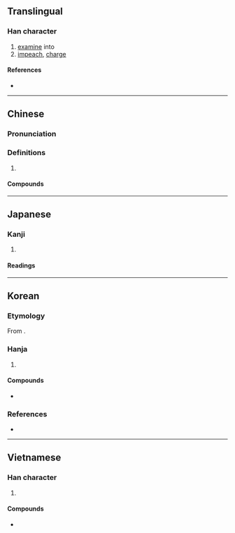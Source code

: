 {{character info}}
==Translingual==

===Han character===
{{Han char|rn=19|rad=力|as=06|sn=8|four=04827|canj=YOKS|ids=⿰亥力}}

# [[examine]] into
# [[impeach]], [[charge]]

====References====
* {{Han ref|kx=0147.200|dkj=02342|dj=0331.280|hdz=10370.020|uh=52BE|ud=21182|bh=A8F0|bd=43248}}

----

==Chinese==
{{zh-forms}}

===Pronunciation===
{{zh-pron
|m=hé
|c=hat6
|mc=y
|oc=y
|cat=
}}

===Definitions===
{{zh-hanzi}}

# {{rfdef|zh}}

====Compounds====
{{zh-der|彈劾|劾奏|彈劾權|彈劾無私|劾繫|參劾|投劾|深文巧劾|舉劾}}

----

==Japanese==

===Kanji===
{{ja-kanji|grade=c|rs=力06}}

# {{rfdef|ja|sort=力06}}

====Readings====
{{ja-readings
|goon=がい
|kanon=かい
|kun=さばく, しら-べる, きわめる, つとめる
}}

----

==Korean==

===Etymology===
From {{der|ko|ltc|-}} {{ltc-l|劾|id=3}}.

===Hanja===
{{ko-hanja-search}}
{{ko-hanja|꾸짖다|꾸짖을|핵}}

# {{hanja form of|핵|[[scold]]; [[inquire]]}}

====Compounds====
* {{ko-l|탄핵|[[impeachment]]|彈劾}}

===References===
* {{R:hanjadoc|869}}

----

==Vietnamese==

===Han character===
{{vi-readings|reading=hặc|rs=力06}}

# {{rfdef|vi|sort=力06}}

====Compounds====
* {{vi-l|đàn hặc|彈劾|to [[impeach]]}}